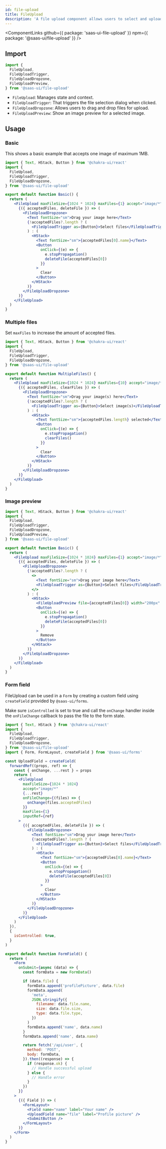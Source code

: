 ```yaml
---
id: file-upload
title: FileUpload
description: 'A file upload component allows users to select and upload files.'
---
```


<ComponentLinks
  github={{ package: 'saas-ui-file-upload' }}
  npm={{ package: '@saas-ui/file-upload' }}
/>

## Import

```js
import {
  FileUpload,
  FileUploadTrigger,
  FileUploadDropzone,
  FileUploadPreview,
} from '@saas-ui/file-upload'
```

- `FileUpload`: Manages state and context.
- `FileUploadTrigger`: That triggers the file selection dialog when clicked.
- `FileUploadDropzone`: Allows users to drag and drop files for upload.
- `FileUploadPreview`: Show an image preview for a selected image.

## Usage

### Basic

This shows a basic example that accepts one image of maximum 1MB.

```jsx inline=true
import { Text, HStack, Button } from '@chakra-ui/react'
import {
  FileUpload,
  FileUploadTrigger,
  FileUploadDropzone,
} from '@saas-ui/file-upload'

export default function Basic() {
  return (
    <FileUpload maxFileSize={1024 * 1024} maxFiles={1} accept="image/*">
      {({ acceptedFiles, deleteFile }) => (
        <FileUploadDropzone>
          <Text fontSize="sm">Drag your image here</Text>
          {!acceptedFiles?.length ? (
            <FileUploadTrigger as={Button}>Select files</FileUploadTrigger>
          ) : (
            <HStack>
              <Text fontSize="sm">{acceptedFiles[0].name}</Text>
              <Button
                onClick={(e) => {
                  e.stopPropagation()
                  deleteFile(acceptedFiles[0])
                }}
              >
                Clear
              </Button>
            </HStack>
          )}
        </FileUploadDropzone>
      )}
    </FileUpload>
  )
}
```

### Multiple files

Set `maxFiles` to increase the amount of accepted files.

```jsx
import { Text, HStack, Button } from '@chakra-ui/react'
import {
  FileUpload,
  FileUploadTrigger,
  FileUploadDropzone,
} from '@saas-ui/file-upload'

export default function MultipleFiles() {
  return (
    <FileUpload maxFileSize={1024 * 1024} maxFiles={10} accept="image/*">
      {({ acceptedFiles, clearFiles }) => (
        <FileUploadDropzone>
          <Text fontSize="sm">Drag your image(s) here</Text>
          {!acceptedFiles?.length ? (
            <FileUploadTrigger as={Button}>Select image(s)</FileUploadTrigger>
          ) : (
            <HStack>
              <Text fontSize="sm">{acceptedFiles.length} selected</Text>
              <Button
                onClick={(e) => {
                  e.stopPropagation()
                  clearFiles()
                }}
              >
                Clear
              </Button>
            </HStack>
          )}
        </FileUploadDropzone>
      )}
    </FileUpload>
  )
}
```

### Image preview

```jsx
import { Text, HStack, Button } from '@chakra-ui/react'
import {
  FileUpload,
  FileUploadTrigger,
  FileUploadDropzone,
  FileUploadPreview,
} from '@saas-ui/file-upload'

export default function Basic() {
  return (
    <FileUpload maxFileSize={1024 * 1024} maxFiles={1} accept="image/*">
      {({ acceptedFiles, deleteFile }) => (
        <FileUploadDropzone>
          {!acceptedFiles?.length ? (
            <>
              <Text fontSize="sm">Drag your image here</Text>
              <FileUploadTrigger as={Button}>Select files</FileUploadTrigger>
            </>
          ) : (
            <HStack>
              <FileUploadPreview file={acceptedFiles[0]} width="200px" />
              <Button
                onClick={(e) => {
                  e.stopPropagation()
                  deleteFile(acceptedFiles[0])
                }}
              >
                Remove
              </Button>
            </HStack>
          )}
        </FileUploadDropzone>
      )}
    </FileUpload>
  )
}
```

### Form field

FileUpload can be used in a `Form` by creating a custom field using `createField` provided by `@saas-ui/forms`.

Make sure `isControlled` is set to true and call the `onChange` handler inside the `onFileChange` callback to pass the file to the form state.

```jsx
import { Text, HStack } from '@chakra-ui/react'
import {
  FileUpload,
  FileUploadTrigger,
  FileUploadDropzone,
} from '@saas-ui/file-upload'
import { Form, FormLayout, createField } from '@saas-ui/forms'

const UploadField = createField(
  forwardRef((props, ref) => {
    const { onChange, ...rest } = props
    return (
      <FileUpload
        maxFileSize={1024 * 1024}
        accept="image/*"
        {...rest}
        onFileChange={(files) => {
          onChange(files.acceptedFiles)
        }}
        maxFiles={1}
        inputRef={ref}
      >
        {({ acceptedFiles, deleteFile }) => (
          <FileUploadDropzone>
            <Text fontSize="sm">Drag your image here</Text>
            {!acceptedFiles?.length ? (
              <FileUploadTrigger as={Button}>Select files</FileUploadTrigger>
            ) : (
              <HStack>
                <Text fontSize="sm">{acceptedFiles[0].name}</Text>
                <Button
                  onClick={(e) => {
                    e.stopPropagation()
                    deleteFile(acceptedFiles[0])
                  }}
                >
                  Clear
                </Button>
              </HStack>
            )}
          </FileUploadDropzone>
        )}
      </FileUpload>
    )
  }),
  {
    isControlled: true,
  }
)

export default function FormField() {
  return (
    <Form
      onSubmit={async (data) => {
        const formData = new FormData()

        if (data.file) {
          formData.append('profilePicture', data.file)
          formData.append(
            'meta',
            JSON.stringify({
              filename: data.file.name,
              size: data.file.size,
              type: data.file.type,
            })
          )
          formData.append('name', data.name)
        }
        formData.append('name', data.name)

        return fetch('/api/user', {
          method: 'POST',
          body: formData,
        }).then((response) => {
          if (response.ok) {
            // Handle successful upload
          } else {
            // Handle error
          }
        })
      }}
    >
      {({ Field }) => (
        <FormLayout>
          <Field name="name" label="Your name" />
          <UploadField name="file" label="Profile picture" />
          <SubmitButton />
        </FormLayout>
      )}
    </Form>
  )
}
```
